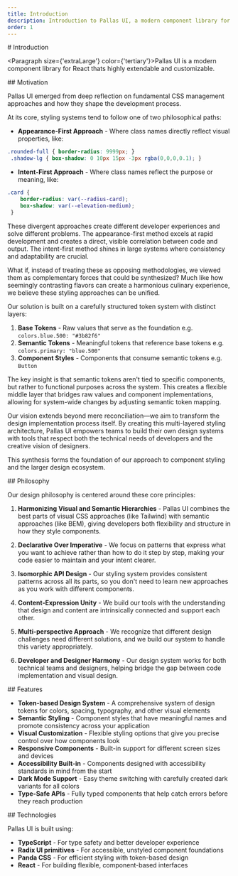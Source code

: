 ```yaml
---
title: Introduction
description: Introduction to Pallas UI, a modern component library for React applications that bridges visual and semantic CSS approaches
order: 1
---
```

<ContentContainer>
<Section gap="1">
# Introduction

<Paragraph size={'extraLarge'} color={'tertiary'}>Pallas UI is a modern component library for React thats highly extendable and customizable.</Paragraph>
</Section>

<Section>
## Motivation

Pallas UI emerged from deep reflection on fundamental CSS management approaches and how they shape the development process.

At its core, styling systems tend to follow one of two philosophical paths:

- **Appearance-First Approach** - Where class names directly reflect visual properties, like:
```css
.rounded-full { border-radius: 9999px; }
 .shadow-lg { box-shadow: 0 10px 15px -3px rgba(0,0,0,0.1); }

```

- **Intent-First Approach** - Where class names reflect the purpose or meaning, like:
```css
.card {
    border-radius: var(--radius-card);
    box-shadow: var(--elevation-medium);
 }
```

These divergent approaches create different developer experiences and solve different problems. The appearance-first method excels at rapid development and creates a direct, visible correlation between code and output. The intent-first method shines in large systems where consistency and adaptability are crucial.

What if, instead of treating these as opposing methodologies, we viewed them as complementary forces that could be synthesized? Much like how seemingly contrasting flavors can create a harmonious culinary experience, we believe these styling approaches can be unified.

Our solution is built on a carefully structured token system with distinct layers:

1. **Base Tokens** - Raw values that serve as the foundation e.g. `colors.blue.500: "#3b82f6"`
2. **Semantic Tokens** - Meaningful tokens that reference base tokens e.g. `colors.primary: "blue.500"`
3. **Component Styles** - Components that consume semantic tokens e.g. `Button`

The key insight is that semantic tokens aren't tied to specific components, but rather to functional purposes across the system. This creates a flexible middle layer that bridges raw values and component implementations, allowing for system-wide changes by adjusting semantic token mapping.

Our vision extends beyond mere reconciliation—we aim to transform the design implementation process itself. By creating this multi-layered styling architecture, Pallas UI empowers teams to build their own design systems with tools that respect both the technical needs of developers and the creative vision of designers.

This synthesis forms the foundation of our approach to component styling and the larger design ecosystem.
</Section>

<Section>
## Philosophy

Our design philosophy is centered around these core principles:

1. **Harmonizing Visual and Semantic Hierarchies** - Pallas UI combines the best parts of visual CSS approaches (like Tailwind) with semantic approaches (like BEM), giving developers both flexibility and structure in how they style components.

2. **Declarative Over Imperative** - We focus on patterns that express what you want to achieve rather than how to do it step by step, making your code easier to maintain and your intent clearer.

3. **Isomorphic API Design** - Our styling system provides consistent patterns across all its parts, so you don't need to learn new approaches as you work with different components.

4. **Content-Expression Unity** - We build our tools with the understanding that design and content are intrinsically connected and support each other.

5. **Multi-perspective Approach** - We recognize that different design challenges need different solutions, and we build our system to handle this variety appropriately.

6. **Developer and Designer Harmony** - Our design system works for both technical teams and designers, helping bridge the gap between code implementation and visual design.
</Section>

<Section>
## Features

- **Token-based Design System** - A comprehensive system of design tokens for colors, spacing, typography, and other visual elements
- **Semantic Styling** - Component styles that have meaningful names and promote consistency across your application
- **Visual Customization** - Flexible styling options that give you precise control over how components look
- **Responsive Components** - Built-in support for different screen sizes and devices
- **Accessibility Built-in** - Components designed with accessibility standards in mind from the start
- **Dark Mode Support** - Easy theme switching with carefully created dark variants for all colors
- **Type-Safe APIs** - Fully typed components that help catch errors before they reach production
</Section>

<Section>
## Technologies

Pallas UI is built using:

- **TypeScript** - For type safety and better developer experience
- **Radix UI primitives** - For accessible, unstyled component foundations
- **Panda CSS** - For efficient styling with token-based design
- **React** - For building flexible, component-based interfaces
</Section>

</ContentContainer>
